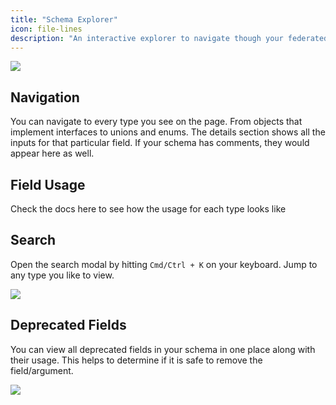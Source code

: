 ```yaml
---
title: "Schema Explorer"
icon: file-lines
description: "An interactive explorer to navigate though your federated graph schema. It has built in search and usage tracking for every type in your schema"
---
```


<Frame caption="Schema Explorer">
  <img src="/images/studio/image-3.png" />
</Frame>


## Navigation

You can navigate to every type you see on the page. From objects that implement interfaces to unions and enums. The details section shows all the inputs for that particular field. If your schema has comments, they would appear here as well.

## Field Usage

Check the docs here to see how the usage for each type looks like

<CardGroup>
  <Card title="Schema Field Usage" href="/studio/analytics/schema-field-usage" icon="chart-line" horizontal />
</CardGroup>

## Search

Open the search modal by hitting `Cmd/Ctrl + K` on your keyboard. Jump to any type you like to view.

<Frame caption="The Schema Explorer: Search modal">
  <img src="/images/studio/image-2.png" />
</Frame>

## Deprecated Fields

You can view all deprecated fields in your schema in one place along with their usage. This helps to determine if it is safe to remove the field/argument.

<Frame caption="Deprecated Fields">
  <img src="/images/studio/image-1.png" />
</Frame>

